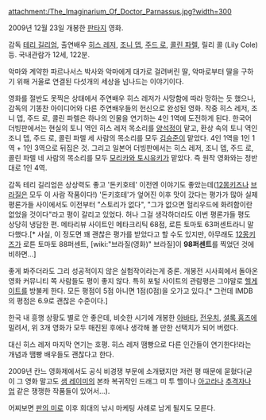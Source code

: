 attachment:/The_Imaginarium_Of_Doctor_Parnassus.jpg?width=300

2009년 12월 23일 개봉한 [[판타지]] 영화.

감독 [[테리 길리엄]], 출연배우 [[히스 레저]], [[조니 뎁]], [[주드 로]], [[콜린 파렐]], 릴리 콜 (Lily Cole) 등. 국내관람가 12세, 122분.

악마와 계약한 파르나서스 박사와 악마에게 대가로 걸려버린 딸, 악마로부터 딸을 구하기 위해 거울로 연결된 다섯개의 세상을 넘나드는 이야기이다.

영화를 절반도 못찍은 상태에서 주연배우 히스 레저가 사망함에 따라 망하는 듯 했으나, 감독의 기똥찬 아이디어와 다른 주연배우들의 헌신으로 완성된 영화. 작중 히스 레저, 조니 뎁, 주드 로, 콜린 파렐은 하나의 인물을 연기하는 4인 1역에 도전하게 된다. 한국어 더빙판에서는 현실의 토니 역인 히스 레저 목소리를 [[양석정]]이 맡고, 환상 속의 토니 역인 조니 뎁, 주드 로, 콜린 파렐 세 사람의 목소리를 모두 [[김승준]]이 맡았다. 4인 1역을 1인 1역 + 1인 3역으로 뒤집은 것. 그리고 일본어 더빙판에서는 히스 레저, 조니 뎁, 주드 로, 콜린 파렐 네 사람의 목소리를 모두 [[모리카와 토시유키]]가 맡았다. 즉 원작 영화와는 정반대로 1인 4역.

감독 테리 길리엄은 상상력도 좋고 '돈키호테' 이전엔 이야기도 좋았는데([[12몽키즈]]나 [[브라질]]은 모두 이 사람 작품이다!) '돈키호테'가 엎어진 이후 맛이 갔다는 평가가 많아 실제 평론가들 사이에서도 이전부터 "스토리가 없다", "그가 없으면 헐리우드에 화려함이란 없었을 것이다"라고 평이 갈리고 있었다. 허나 그걸 생각하더라도 이번 평론가들 평도 상당히 냉담한 편. 메타리뷰 사이트인 메타크리틱 68점, 로튼 토마토 63퍼센트라니 말 다했다.[* 사실, 이 정도면 꽤 괜찮은 평가를 받았다고 할 수도 있지만, 아무래도 [[12몽키즈]]가 로튼 토마토 88퍼센트, [wiki:"브라질(영화)" 브라질]이 '''98퍼센트'''를 찍었던 것에 비하면...] 

좋게 봐주더라도 그리 성공적이지 않은 실험작이라는게 중론. 개봉전 시사회에서 돌아온 영화 커뮤니티 쪽 사람들도 평이 좋지 않다. 특히 포털 사이트의 관람평은 그야말로 [[헬게이트]]를 방불케 한다. 모든 평점이 5점 아니면 1점(0점)을 오가고 있다.[* 그런데 IMDB의 평점은 6.9로 괜찮은 수준이다.]

한국 내 흥행 상황도 별로 안 좋은데, 비슷한 시기에 개봉한 [[아바타]], [[전우치]], [[셜록 홈즈]]에 밀려서, 위 3개 영화가 모두 매진된 후에나 생각해 볼 만한 선택치가 되어 버렸다.
 
대신 히스 레저 마지막 연기는 호평. 히스 레저 땜빵으로 다른 인간들이 연기한다!라는 개념과 땜빵 배우들도 괜찮다고 한다.

2009년 칸느 영화제에서도 공식 비경쟁 부문에 소개됐지만 저런 평 때문에 묻혔다(굳이 그 영화 말고도 [[샘 레이미]]의 본좌 복귀작인 드래그 미 투 헬이나 [[아고라]]나 [[추격자]]나 [[업]] 같은 쟁쟁한 작품들이 있어서...).

어찌보면 [[판의 미로]] 이후 희대의 낚시 마케팅 사례로 남게 될지도 모른다.
